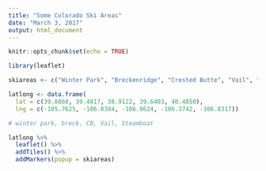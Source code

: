```yaml
---
title: "Some Colorado Ski Areas"
date: "March 3, 2017"
output: html_document
---
```


```r
knitr::opts_chunk$set(echo = TRUE)
```


```r
library(leaflet)

skiareas <- c("Winter Park", "Breckenridge", "Crested Butte", "Vail", "Steamboat")

latlong <- data.frame(
  lat = c(39.8868, 39.4817, 38.9122, 39.6403, 40.4850),
  lng = c(-105.7625, -106.0384, -106.9624, -106.3742, -106.8317))

# winter park, breck, CB, Vail, Steamboat

latlong %>% 
  leaflet() %>%
  addTiles() %>%
  addMarkers(popup = skiareas)
```

